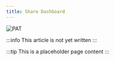 ```yaml
---
title: Share Dashboard
---
```


![PAT](./media/sharing.svg)

:::info
This article is not yet written
:::

:::tip
This is a placeholder page content
:::